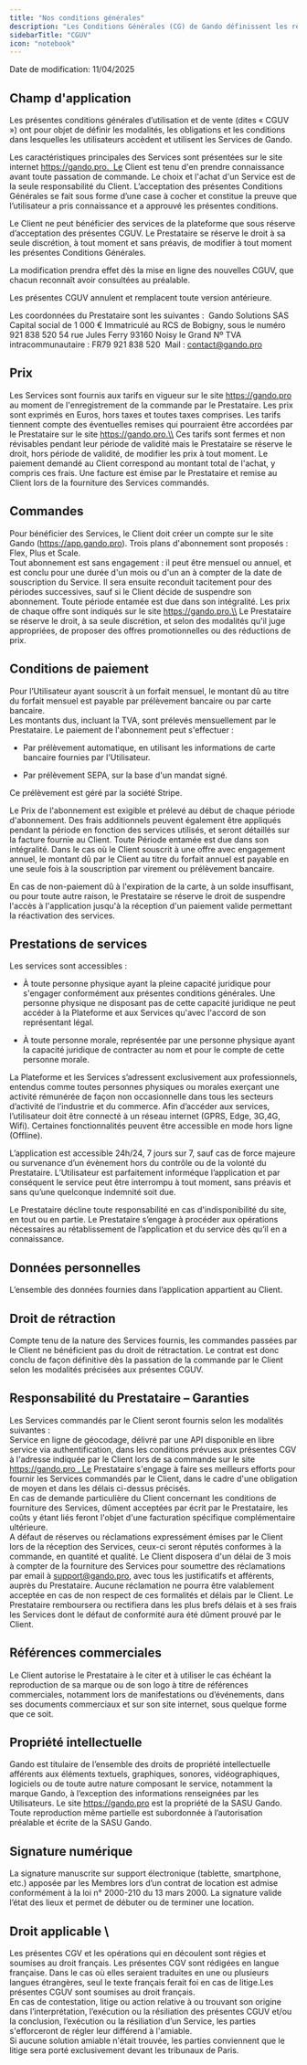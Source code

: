 ```yaml
---
title: "Nos conditions générales"
description: "Les Conditions Générales (CG) de Gando définissent les règles d'utilisation de la plateforme, les droits et obligations des utilisateurs, ainsi que ceux de Gando."
sidebarTitle: "CGUV"
icon: "notebook"
---
```


<Note>
  Date de modification: 11/04/2025
</Note>

## Champ d'application

Les présentes conditions générales d’utilisation et de vente (dites « CGUV ») ont pour objet de définir les modalités, les obligations et les conditions dans lesquelles les utilisateurs accèdent et utilisent les Services de Gando.

Les caractéristiques principales des Services sont présentées sur le site internet https://gando.pro.  Le Client est tenu d'en prendre connaissance avant toute passation de commande. Le choix et l'achat d'un Service est de la seule responsabilité du Client.
L’acceptation des présentes Conditions Générales se fait sous forme d’une case à cocher et constitue la preuve que l’utilisateur a pris connaissance et a approuvé les présentes conditions.

Le Client ne peut bénéficier des services de la plateforme que sous réserve d’acceptation des présentes CGUV. Le Prestataire se réserve le droit à sa seule discrétion, à tout moment et sans préavis, de modifier à tout moment les présentes Conditions Générales.

La modification prendra effet dès la mise en ligne des nouvelles CGUV, que chacun reconnaît avoir consultées au préalable.

Les présentes CGUV annulent et remplacent toute version antérieure.

Les coordonnées du Prestataire sont les suivantes : 
Gando Solutions SAS 
Capital social de 1 000 €
Immatriculé au RCS de Bobigny, sous le numéro 921 838 520 54 rue Jules Ferry 93160 Noisy le Grand Nº TVA intracommunautaire : FR79 921 838 520 
Mail : [contact@gando.pro](mailto:contact@gando.pro)

## Prix

Les Services sont fournis aux tarifs en vigueur sur le site https://gando.pro au moment de l'enregistrement de la commande par le Prestataire. Les prix sont exprimés en Euros, hors taxes et toutes taxes comprises. Les tarifs tiennent compte des éventuelles remises qui pourraient être accordées par le Prestataire sur le site https://gando.pro.\\
Ces tarifs sont fermes et non révisables pendant leur période de validité mais le Prestataire se réserve le droit, hors période de validité, de modifier les prix à tout moment. Le paiement demandé au Client correspond au montant total de l'achat, y compris ces frais. Une facture est émise par le Prestataire et remise au Client lors de la fourniture des Services commandés.

## Commandes

Pour bénéficier des Services, le Client doit créer un compte sur le site Gando (https://app.gando.pro). Trois plans d'abonnement sont proposés : Flex, Plus et Scale.\
Tout abonnement est sans engagement : il peut être mensuel ou annuel, et est conclu pour une durée d'un mois ou d'un an à compter de la date de souscription du Service. Il sera ensuite reconduit tacitement pour des périodes successives, sauf si le Client décide de suspendre son abonnement. Toute période entamée est due dans son intégralité. Les prix de chaque offre sont indiqués sur le site https://gando.pro.\\
Le Prestataire se réserve le droit, à sa seule discrétion, et selon des modalités qu'il juge appropriées, de proposer des offres promotionnelles ou des réductions de prix.

## Conditions de paiement

Pour l’Utilisateur ayant souscrit à un forfait mensuel, le montant dû au titre du forfait mensuel est payable par prélèvement bancaire ou par carte bancaire. \
Les montants dus, incluant la TVA, sont prélevés mensuellement par le Prestataire. Le paiement de l'abonnement peut s'effectuer :

- Par prélèvement automatique, en utilisant les informations de carte bancaire fournies par l'Utilisateur. 

- Par prélèvement SEPA, sur la base d'un mandat signé.

Ce prélèvement est géré par la société Stripe.

Le Prix de l'abonnement est exigible et prélevé au début de chaque période d'abonnement. Des frais additionnels peuvent également être appliqués pendant la période en fonction des services utilisés, et seront détaillés sur la facture fournie au Client. Toute Période entamée est due dans son intégralité. Dans le cas où le Client souscrit à une offre avec engagement annuel, le montant dû par le Client au titre du forfait annuel est payable en une seule fois à la souscription par virement ou prélèvement bancaire.

En cas de non-paiement dû à l'expiration de la carte, à un solde insuffisant, ou pour toute autre raison, le Prestataire se réserve le droit de suspendre l'accès à l'application jusqu'à la réception d'un paiement valide permettant la réactivation des services.

## Prestations de services

Les services sont accessibles :

- À toute personne physique ayant la pleine capacité juridique pour s'engager conformément aux présentes conditions générales. Une personne physique ne disposant pas de cette capacité juridique ne peut accéder à la Plateforme et aux Services qu'avec l'accord de son représentant légal.

- À toute personne morale, représentée par une personne physique ayant la capacité juridique de contracter au nom et pour le compte de cette personne morale.

  
La Plateforme et les Services s’adressent exclusivement aux professionnels, entendus comme toutes personnes physiques ou morales exerçant une activité rémunérée de façon non occasionnelle dans tous les secteurs d’activité de l’industrie et du commerce. Afin d’accéder aux services, l’utilisateur doit être connecté à un réseau internet (GPRS, Edge, 3G,4G, Wifi). Certaines fonctionnalités peuvent être accessible en mode hors ligne (Offline). 

L’application est accessible 24h/24, 7 jours sur 7, sauf cas de force majeure ou survenance d’un évènement hors du contrôle ou de la volonté du Prestataire. L’Utilisateur est parfaitement informéque l’application et par conséquent le service peut être interrompu à tout moment, sans préavis et sans qu’une quelconque indemnité soit due. 

Le Prestataire décline toute responsabilité en cas d'indisponibilité du site, en tout ou en partie. Le Prestataire s’engage à procéder aux opérations nécessaires au rétablissement de l’application et du service dès qu’il en a connaissance.

## Données personnelles

L’ensemble des données fournies dans l’application appartient au Client.

## Droit de rétraction

Compte tenu de la nature des Services fournis, les commandes passées par le Client ne bénéficient pas du droit de rétractation. Le contrat est donc conclu de façon définitive dès la passation de la commande par le Client selon les modalités précisées aux présentes CGUV.

## Responsabilité du Prestataire – Garanties

Les Services commandés par le Client seront fournis selon les modalités suivantes :\
Service en ligne de géocodage, délivré par une API disponible en libre service via authentification, dans les conditions prévues aux présentes CGV à l'adresse indiquée par le Client lors de sa commande sur le site https://gando.pro . Le Prestataire s'engage à faire ses meilleurs efforts pour fournir les Services commandés par le Client, dans le cadre d'une obligation de moyen et dans les délais ci-dessus précisés.\
En cas de demande particulière du Client concernant les conditions de fourniture des Services, dûment acceptées par écrit par le Prestataire, les coûts y étant liés feront l'objet d'une facturation spécifique complémentaire ultérieure.\
A défaut de réserves ou réclamations expressément émises par le Client lors de la réception des Services, ceux-ci seront réputés conformes à la commande, en quantité et qualité. Le Client disposera d'un délai de 3 mois à compter de la fourniture des Services pour soumettre des réclamations par email à [support@gando.pro](mailto:support@gando.pro), avec tous les justificatifs et afférents, auprès du Prestataire. Aucune réclamation ne pourra être valablement acceptée en cas de non respect de ces formalités et délais par le Client. Le Prestataire remboursera ou rectifiera dans les plus brefs délais et à ses frais les Services dont le défaut de conformité aura été dûment prouvé par le Client.

## Références commerciales

Le Client autorise le Prestataire à le citer et à utiliser le cas échéant la reproduction de sa marque ou de son logo à titre de références commerciales, notamment lors de manifestations ou d’événements, dans ses documents commerciaux et sur son site internet, sous quelque forme que ce soit.

## Propriété intellectuelle

Gando est titulaire de l’ensemble des droits de propriété intellectuelle afférents aux éléments textuels, graphiques, sonores, vidéographiques, logiciels ou de toute autre nature composant le service, notamment la marque Gando, à l’exception des informations renseignées par les Utilisateurs. Le site https://gando.pro est la propriété de la SASU Gando. Toute reproduction même partielle est subordonnée à l’autorisation préalable et écrite de la SASU Gando.

## Signature numérique

La signature manuscrite sur support électronique (tablette, smartphone, etc.) apposée par les Membres lors d’un contrat de location est admise conformément à la loi n° 2000-210 du 13 mars 2000. La signature valide l’état des lieux et permet de débuter ou de terminer une location.

## Droit applicable \

Les présentes CGV et les opérations qui en découlent sont régies et soumises au droit français. Les présentes CGV sont rédigées en langue française. Dans le cas où elles seraient traduites en une ou plusieurs langues étrangères, seul le texte français ferait foi en cas de litige.Les présentes CGUV sont soumises au droit français.\
En cas de contestation, litige ou action relative à ou trouvant son origine dans l’interprétation, l’exécution ou la résiliation des présentes CGUV et/ou la conclusion, l’exécution ou la résiliation d’un Service, les parties s'efforceront de régler leur différend à l'amiable. \
Si aucune solution amiable n'était trouvée, les parties conviennent que le litige sera porté exclusivement devant les tribunaux de Paris.